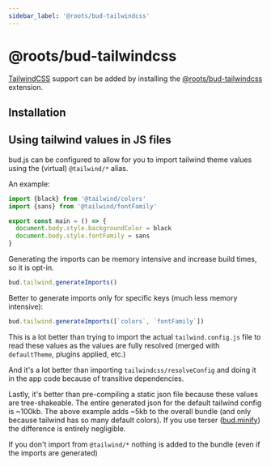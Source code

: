 ```yaml
---
sidebar_label: '@roots/bud-tailwindcss'
---
```



# @roots/bud-tailwindcss

[TailwindCSS](https://tailwindcss.org) support can be added by installing the [@roots/bud-tailwindcss](/extensions/bud-tailwindcss) extension.

## Installation

<Install packages="@roots/bud-tailwindcss --dev" />

## Using tailwind values in JS files

bud.js can be configured to allow for you to import tailwind theme values using the (virtual) `@tailwind/*` alias.

An example:

```typescript
import {black} from '@tailwind/colors'
import {sans} from '@tailwind/fontFamily'

export const main = () => {
  document.body.style.backgroundColor = black
  document.body.style.fontFamily = sans
}
```

Generating the imports can be memory intensive and increase build times, so it is opt-in.

```ts
bud.tailwind.generateImports()
```

Better to generate imports only for specific keys (much less memory intensive):

```ts
bud.tailwind.generateImports([`colors`, `fontFamily`])
```

This is a lot better than trying to import the actual `tailwind.config.js` file to read these values as the values are fully resolved (merged with `defaultTheme`, plugins applied, etc.)

And it's a lot better than importing `tailwindcss/resolveConfig` and doing it in the app code because of transitive dependencies.

Lastly, it's better than pre-compiling a static json file because these values are tree-shakeable. The entire generated json for the default tailwind config is ~100kb.
The above example adds ~5kb to the overall bundle (and only because tailwind has so many default colors). If you use terser ([bud.minify](https://bud.js.org/docs/bud.minimize)) the difference is entirely negligible.

If you don't import from `@tailwind/*` nothing is added to the bundle (even if the imports are generated)
